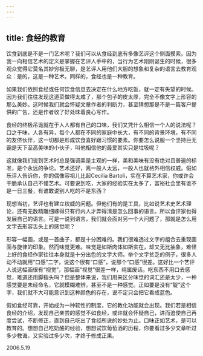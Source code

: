 ```yaml
---
---
---
```

title: 食经的教育
---




饮食到底是不是一门艺术呢？我们可以从食经到底有多像艺评这个侧面摸索。因为我一向相信艺术的定义是掌握在艺评人手中的，当行为艺术刚刚诞生的时候，很多观众觉得它莫名其妙穷极无聊，是艺评人用他们大胆的想象和复杂的语言去教育观众：是的，这是一种艺术。同样的，食经也是一种教育。

如果我们依照食经或任何饮食信息去决定在什么地方吃饭，就一定有失望的时候。因为我们往往发现这道菜做得太咸了，那个包子的皮太厚，完全不像文字上形容的那么美妙。这时候我们就会怀疑文章作者的判断力，甚至猜想那是不是一篇客户提供的广告，还是作者收了好处昧着良心写作。

食经的终极吊诡就在于人人都有自己的口味，我们又凭什么相信一个人的说法呢？口之于味，人各有异，每个人都在不同的家庭中长大，有不同的背景环境，有不同的友侪伙伴，这一切都是形成饮食喜好跟习惯的要素。你要怎么说服一个坚持巨无霸是天下至高美味的小伙子，叫他相信他的最爱其实只是垃圾呢？

这就像我们说到艺术时总是强调美是主观的一样，美和美味有没有绝对且普遍的标准，是个永远的争论。艺术还好，离一般人太远，一般人也就格外相信权威。假如乐评人告诉你，你的偶像容祖儿比起Cecilia Bartoli，实在不算艺术家，你或许会干脆承认自己不懂艺术。可要说到吃，大家的经验实在太多了，富裕社会里有谁不是一日三餐，有谁敢说别人吃的不是东西？

现想当初，艺评也有建立权威的问题。但他们有的是工具，比如说艺术史艺术理论，还有无数精雕细琢得只有行内人才弄得清是怎么回事的语言。所以食评家也得发展自己的语言。可是一说到语言，我们就会面对另一个大问题了，那就是怎么用文字去形容舌头上的感觉呢？

形容一幅画，或是一首曲子，都是十分困难的。我们很难透过文字的组合去重现画面与旋律的印象。然而味觉更难。味觉是如斯肉体如斯实在，却又无比抽象，难怪上好的食经作家往往本身就是十分出色的文字大师。举个文字贫乏的例子，很多人动不动就用“口感”二字，说这个很有“口感”，说那个“口感”很差。这好比一个艺评人说这幅画很有“视觉”，那幅画“视觉”很差一样，纯属废话。吃东西不用口去感觉，难道还用脚指头吗？但是整体来说，我们用来区分味觉的词汇还是太少，一种感觉要是未经命名，它就模糊难辨，甚至不是一种感觉。正如要是没有“靛”这个字，我们就不大可能意识到这种颜色的存在，说不定只会把它看成蓝色。

假如食经可靠，开始成为一种软性的制度，它的教化功能就会出现。我们若是相信食经的介绍，发现自己亲尝的感觉不如食经，或许就会怀疑自己，进而迫使自己再度尝试，不断修正，直到自己吃出了食经所说的妙处为止。口味正如艺术，是可以教育的。想想自己吃奶酪的经验，想想试饮葡萄酒的历程，你要看过多少文章听过多少教诲，又实验过多少次，才终于修成正果。





2006.5.19